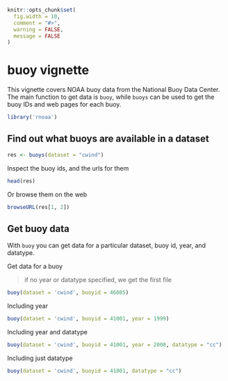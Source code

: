 <!--
%\VignetteEngine{knitr::knitr}
%\VignetteIndexEntry{buoy vignette}
-->

```r
knitr::opts_chunk$set(
  fig.width = 10,
  comment = "#>", 
  warning = FALSE, 
  message = FALSE
)
```

buoy vignette
======

This vignette covers NOAA buoy data from the National Buoy Data Center. The
main function to get data is `buoy`, while `buoys` can be used to
get the buoy IDs and web pages for each buoy.

```r
library('rnoaa')
```

## Find out what buoys are available in a dataset

```r
res <- buoys(dataset = "cwind")
```

Inspect the buoy ids, and the urls for them

```r
head(res)
```

Or browse them on the web

```r
browseURL(res[1, 2])
```

## Get buoy data

With `buoy` you can get data for a particular dataset, buoy id, year, and datatype. 

Get data for a buoy

> if no year or datatype specified, we get the first file

```r
buoy(dataset = 'cwind', buoyid = 46085)
```

Including year

```r
buoy(dataset = 'cwind', buoyid = 41001, year = 1999)
```

Including year and datatype

```r
buoy(dataset = 'cwind', buoyid = 41001, year = 2008, datatype = "cc")
```

Including just datatype

```r
buoy(dataset = 'cwind', buoyid = 41001, datatype = "cc")
```
